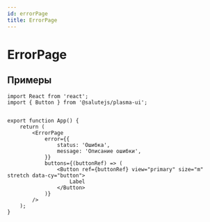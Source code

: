 ```yaml
---
id: errorPage
title: ErrorPage
---
```



# ErrorPage
<Description name="ErrorPage" />
<PropsTable name="ErrorPage" />


## Примеры

```tsx
import React from 'react';
import { Button } from '@salutejs/plasma-ui';


export function App() {
    return (
        <ErrorPage
            error={{
                status: 'Ошибка',
                message: 'Описание ошибки',
            }}
            buttons={(buttonRef) => (
                <Button ref={buttonRef} view="primary" size="m" stretch data-cy="button">
                    Label
                </Button>
            )}
        />
    );
}
```
